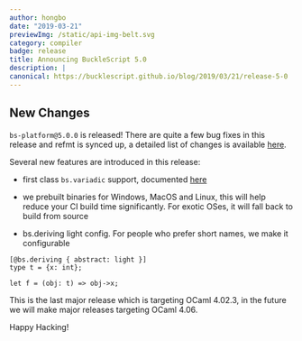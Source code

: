 ```yaml
---
author: hongbo
date: "2019-03-21" 
previewImg: /static/api-img-belt.svg
category: compiler
badge: release
title: Announcing BuckleScript 5.0
description: |
canonical: https://bucklescript.github.io/blog/2019/03/21/release-5-0
---
```


## New Changes

`bs-platform@5.0.0` is released! There are quite a few bug fixes in this
release  and refmt is synced up, a detailed list of changes is available
[here](https://github.com/BuckleScript/bucklescript/blob/master/Changes.md#500).


Several new features are introduced in this release:

- first class `bs.variadic` support, documented
  [here](./feature-preview-variadic)

- we prebuilt binaries for Windows, MacOS and Linux, this will help reduce your
  CI build time significantly. For exotic OSes, it will fall back to build from
  source

- bs.deriving light config. For people who prefer short names, we make it
  configurable

```
[@bs.deriving { abstract: light }]
type t = {x: int};

let f = (obj: t) => obj->x;
```

This is the last major release which is targeting OCaml 4.02.3, in the future
we will make major releases targeting OCaml 4.06. 

Happy Hacking!
